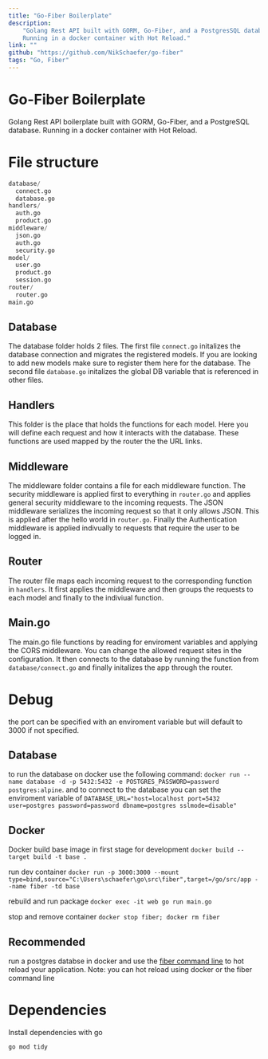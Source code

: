 ```yaml
---
title: "Go-Fiber Boilerplate"
description:
    "Golang Rest API built with GORM, Go-Fiber, and a PostgresSQL database.
    Running in a docker container with Hot Reload."
link: ""
github: "https://github.com/NikSchaefer/go-fiber"
tags: "Go, Fiber"
---
```


# Go-Fiber Boilerplate

Golang Rest API boilerplate built with GORM, Go-Fiber, and a PostgreSQL
database. Running in a docker container with Hot Reload.

# File structure

```py
database/
  connect.go
  database.go
handlers/
  auth.go
  product.go
middleware/
  json.go
  auth.go
  security.go
model/
  user.go
  product.go
  session.go
router/
  router.go
main.go
```

## Database

The database folder holds 2 files. The first file `connect.go` initalizes the
database connection and migrates the registered models. If you are looking to
add new models make sure to register them here for the database. The second file
`database.go` initalizes the global DB variable that is referenced in other
files.

## Handlers

This folder is the place that holds the functions for each model. Here you will
define each request and how it interacts with the database. These functions are
used mapped by the router the the URL links.

## Middleware

The middleware folder contains a file for each middleware function. The security
middleware is applied first to everything in `router.go` and applies general
security middleware to the incoming requests. The JSON middleware serializes the
incoming request so that it only allows JSON. This is applied after the hello
world in `router.go`. Finally the Authentication middleware is applied
indivually to requests that require the user to be logged in.

## Router

The router file maps each incoming request to the corresponding function in
`handlers`. It first applies the middleware and then groups the requests to each
model and finally to the indiviual function.

## Main.go

The main.go file functions by reading for enviroment variables and applying the
CORS middleware. You can change the allowed request sites in the configuration.
It then connects to the database by running the function from
`database/connect.go` and finally initalizes the app through the router.

# Debug

the port can be specified with an enviroment variable but will default to 3000
if not specified.

## Database

to run the database on docker use the following command:
`docker run --name database -d -p 5432:5432 -e POSTGRES_PASSWORD=password postgres:alpine`.
and to connect to the database you can set the enviroment variable of
`DATABASE_URL="host=localhost port=5432 user=postgres password=password dbname=postgres sslmode=disable"`

## Docker

Docker build base image in first stage for development
`docker build --target build -t base .`

run dev container
`docker run -p 3000:3000 --mount type=bind,source="C:\Users\schaefer\go\src\fiber",target=/go/src/app --name fiber -td base`

rebuild and run package `docker exec -it web go run main.go`

stop and remove container `docker stop fiber; docker rm fiber`

## Recommended

run a postgres databse in docker and use the
[fiber command line](https://github.com/gofiber/cli) to hot reload your
application. Note: you can hot reload using docker or the fiber command line

# Dependencies

Install dependencies with go

`go mod tidy`
